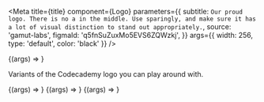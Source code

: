 
<Meta
  title={title}
  component={Logo}
  parameters={{
    subtitle: `Our proud logo. There is no a in the middle. Use sparingly, and make sure
it has a lot of visual distinction to stand out appropriately.`,
    source: 'gamut-labs',
    figmaId: 'q5fnSuZuxMo5EVS6ZQWzkj',
  }}
  args={{ width: 256, type: 'default', color: 'black' }}
/>

<Canvas withSource="open">
  <Story name="Logo">{(args) => <Logo {...args} />}</Story>
</Canvas>

<Props story="Logo" />

Variants of the Codecademy logo you can play around with.

<Canvas>
  <Story name="Pro" args={{ type: 'pro' }}>
    {(args) => <Logo {...args} />}
  </Story>
  <Story name="Pro Mono" args={{ type: 'proMono' }}>
    {(args) => <Logo {...args} />}
  </Story>
  <Story name="Default" args={{ type: 'default' }}>
    {(args) => <Logo {...args} />}
  </Story>
</Canvas>
